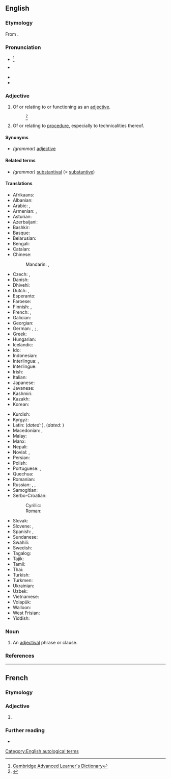 ==English==

===Etymology===
From {{suffix|adjective|al|lang=en}}.

===Pronunciation===
* {{a|UK}} {{IPA|/ˌæ.dʒɛkˈtaɪ.vəl/|lang=en}}<ref>[http://dictionary.cambridge.org/define.asp?key=1028&amp;dict=CALD Cambridge Advanced Learner's Dictionary]</ref>
* {{a|US}} {{IPA|/ˌæ.dʒəkˈtaɪ.vəl/|/ˌæ.dʒəˈtaɪ.vəl/|lang=en}}
* {{audio|En-us-adjectival-main.flac|Audio (US)|lang=en}}
* {{audio|En-us-adjectival.ogg|Audio (US)|lang=en}}

===Adjective===
{{en-adj}}

# {{lb|en|grammar}} Of or relating to or functioning as an [[adjective]].
#: {{ux|en|'''adjectival''' syntax}}<ref>{{R:Dictionary.com}}</ref>
#: {{ux|en|[[adjectival noun|'''adjectival''' noun]]}}
# {{lb|en|legal}} Of or relating to [[procedure]], especially to technicalities thereof.

====Synonyms====
* ''(grammar)'' [[adjective]]

====Related terms====
* ''(grammar)'' [[substantival]] (= [[substantive]])

====Translations====
{{trans-top|functioning as an adjective}}
* Afrikaans: {{t|af|byvoeglik}}
* Albanian: {{t+|sq|mbiemër}}
* Arabic: {{t|ar|وَصْفِيّ}}, {{t|ar|نَعْتِيّ}}
* Armenian: {{t+|hy|ածական}}, {{t+|hy|ածականական}}
* Asturian: {{t+|ast|axetivu}}
* Azerbaijani: {{t|az|sıfət}}
* Bashkir: {{t|ba|сифат}}
* Basque: {{t-needed|eu}}
* Belarusian: {{t|be|ад'екты́ўны}}
* Bengali: {{t-needed|bn}}
* Catalan: {{t+|ca|adjectiu}}
* Chinese:
*: Mandarin: {{t+|cmn|形容詞|alt=形容詞的}}, {{t+|cmn|形容词|tr=xíngróngcí de|alt=形容词的}}
* Czech: {{t|cs|adjektivní}}, {{t+|cs|přídavné jméno|n}}
* Danish: {{t+|da|adjektiv|n}}
* Dhivehi: {{t|dv|ނަނއިތުރު}}
* Dutch: {{t+|nl|bijvoeglijk}}, {{t+|nl|adjectivisch}}
* Esperanto: {{t+|eo|adjektiva}}
* Faroese: {{t+|fo|lýsingarorð|n}}
* Finnish: {{t+|fi|adjektiivi|alt=adjektiivi-}} {{gloss|in compound words}}, {{t+|fi|adjektiivinen}} {{gloss|otherwise}}
* French: {{t+|fr|adjectif}}, {{t+|fr|adjectival}}
* Galician: {{t+|gl|adxectivo}}
* Georgian: {{t|ka|ზედსართავური|sc=Geor}}
* German: {{t|de|beiwörtlich}}, {{t|de|eigenschaftswörtlich}}; {{t+|de|adjektivisch}}, {{t+|de|Adjektiv|alt=Adjektiv-}}
* Greek: {{t+|el|επιθετικός|m}}
* Hungarian: {{t+|hu|melléknévi}}
* Icelandic: {{t+|is|lýsingarorð|n}}
* Ido: {{t+|io|adjektiva}}
* Indonesian: {{t+|id|kata sifat}}
* Interlingua: {{t+|ia|adjective}}, {{t|ia|adjectival}}
* Interlingue: {{t|ie|adjectival}}
* Irish: {{t|ga|aidiachtach}}
* Italian: {{t+|it|aggettivale}}
* Japanese: {{t+|ja|形容詞|tr=けいようしの, keiyōshi no|alt=形容詞の}}
* Javanese: {{t-needed|jv}}
* Kashmiri: {{t-needed|ks}}
* Kazakh: {{t+|kk|сын есім}}
* Korean: {{t+|ko|형용사}}
{{trans-mid}}
* Kurdish: {{t-needed|ku}}
* Kyrgyz: {{t-needed|ky}}
* Latin: {{t|la|adjectivus}} (''dated:'' {{t|la|adiectivus}}), {{t|la|adjectivalis}} (''dated:'' {{t|la|adiectivalis}})
* Macedonian: {{t|mk|придавен}}, {{t|mk|придавски}}
* Malay: {{t|ms|kata sifat}}
* Manx: {{t|gv|marennymagh}}
* Nepali: {{t+|ne|विशेषण}}
* Novial: {{t|nov|adjektivi}}, {{t|nov|adjektival}}
* Persian: {{t+|fa|وصفی|tr=vasfi}}
* Polish: {{t+|pl|przymiotnikowy}}
* Portuguese: {{t+|pt|adjectivo}} {{qualifier|Portugal}}, {{t+|pt|adjetivo}} {{qualifier|Brazil}}
* Quechua: {{t|qu|sutip rampaqnin}}
* Romanian: {{t+|ro|adjectival}}
* Russian: {{t|ru|прилага́тельный}}, {{t+|ru|адъекти́вный}}, {{t+|ru|адъективи́рованный}}
* Samogitian: {{t-needed|sgs}}
* Serbo-Croatian:
*: Cyrillic: {{t|sh|при́дјевскӣ}}
*: Roman: {{t+|sh|prídjevskī}}
* Slovak: {{t+|sk|prídavné meno|n}}
* Slovene: {{t|sl|pridevniški}}, {{t|sl|ádjektiven}}
* Spanish: {{t+|es|adjetival}}, {{t+|es|adjetivo}}
* Sundanese: {{t|su|adjéktif}}
* Swahili: {{t+|sw|tashbihi}}
* Swedish: {{t+|sv|adjektivisk}}
* Tagalog: {{t+|tl|pang-uri}}
* Tajik: {{t-needed|tg}}
* Tamil: {{t+|ta|உரிச்சொல்}}
* Thai: {{t+|th|คุณศัพท์}}
* Turkish: {{t+|tr|sıfat}}
* Turkmen: {{t+|tk|sypat}}
* Ukrainian: {{t|uk|ад'єкти́вний}}
* Uzbek: {{t+|uz|sifat}}
* Vietnamese: {{t|vi|có tính chất tính từ}}
* Volapük: {{t+|vo|ladyekik}}
* Walloon: {{t+|wa|addjectivrece|m|f}}
* West Frisian: {{t|fy|eigenskip oantsjuttend}}
* Yiddish: {{t|yi|אַדיעקטיוויש}}
{{trans-bottom}}

===Noun===
{{en-noun}}

# An [[#adjective|adjectival]] phrase or clause.

===References===
<references/>

[[Category:English autological terms]]

----

==French==

===Etymology===
{{suffix|adjective|al|lang=fr}}

===Adjective===
{{fr-adj}}

# {{l|en|adjectival|sc=Latn}}

===Further reading===
* {{R:TLFi}}